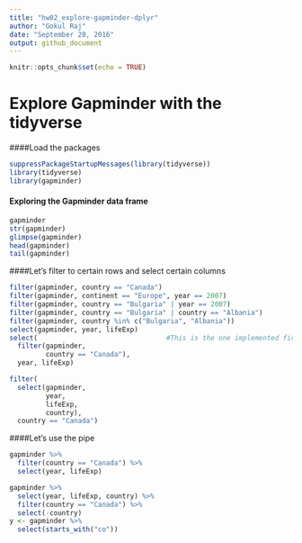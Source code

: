 ```yaml
---
title: "hw02_explore-gapminder-dplyr"
author: "Gokul Raj"
date: "September 20, 2016"
output: github_document
---
```


```r
knitr::opts_chunk$set(echo = TRUE)
```

# Explore Gapminder with the tidyverse

####Load the packages

```r
suppressPackageStartupMessages(library(tidyverse))
library(tidyverse)
library(gapminder)
```

#### Exploring the Gapminder data frame

```r
gapminder
str(gapminder)
glimpse(gapminder)
head(gapminder)
tail(gapminder)
```

####Let's filter to certain rows and select certain columns

```r
filter(gapminder, country == "Canada")
filter(gapminder, continent == "Europe", year == 2007)
filter(gapminder, country == "Bulgaria" | year == 2007)
filter(gapminder, country == "Bulgaria" | country == "Albania")
filter(gapminder, country %in% c("Bulgaria", "Albania"))
select(gapminder, year, lifeExp)
select(                                #This is the one implemented first with pipe
  filter(gapminder, 
         country == "Canada"), 
  year, lifeExp)

filter(
  select(gapminder,
         year, 
         lifeExp,
         country), 
  country == "Canada")

```

####Let's use the pipe

```r
gapminder %>% 
  filter(country == "Canada") %>% 
  select(year, lifeExp)

gapminder %>%
  select(year, lifeExp, country) %>% 
  filter(country == "Canada") %>% 
  select(-country)
y <- gapminder %>% 
  select(starts_with("co"))
```

